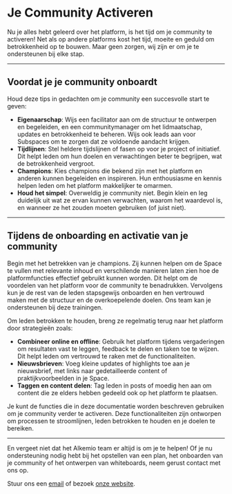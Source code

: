# Je Community Activeren

Nu je alles hebt geleerd over het platform, is het tijd om je community te activeren! Net als op andere platforms kost het tijd, moeite en geduld om betrokkenheid op te bouwen. Maar geen zorgen, wij zijn er om je te ondersteunen bij elke stap.

---

## Voordat je je community onboardt

Houd deze tips in gedachten om je community een succesvolle start te geven:

- **Eigenaarschap**: Wijs een facilitator aan om de structuur te ontwerpen en begeleiden, en een communitymanager om het lidmaatschap, updates en betrokkenheid te beheren. Wijs ook leads aan voor Subspaces om te zorgen dat ze voldoende aandacht krijgen.
- **Tijdlijnen**: Stel heldere tijdslijnen of fasen op voor je project of initiatief. Dit helpt leden om hun doelen en verwachtingen beter te begrijpen, wat de betrokkenheid vergroot.
- **Champions**: Kies champions die bekend zijn met het platform en anderen kunnen begeleiden en inspireren. Hun enthousiasme en kennis helpen leden om het platform makkelijker te omarmen.
- **Houd het simpel**: Overweldig je community niet. Begin klein en leg duidelijk uit wat ze ervan kunnen verwachten, waarom het waardevol is, en wanneer ze het zouden moeten gebruiken (of juist niet).

---

## Tijdens de onboarding en activatie van je community

Begin met het betrekken van je champions. Zij kunnen helpen om de Space te vullen met relevante inhoud en verschilende manieren laten zien hoe de platformfuncties effectief gebruikt kunnen worden. Dit helpt om de voordelen van het platform voor de community te benadrukken. Vervolgens kun je de rest van de leden stapsgewijs onboarden en hen vertrouwd maken met de structuur en de overkoepelende doelen. Ons team kan je ondersteunen bij deze trainingen.

Om leden betrokken te houden, breng ze regelmatig terug naar het platform door strategieën zoals:

- **Combineer online en offline**: Gebruik het platform tijdens vergaderingen om resultaten vast te leggen, feedback te delen en taken toe te wijzen. Dit helpt leden om vertrouwd te raken met de functionaliteiten.
- **Nieuwsbrieven**: Voeg kleine updates of highlights toe aan je nieuwsbrief, met links naar gedetailleerde content of praktijkvoorbeelden in je Space.
- **Taggen en content delen**: Tag leden in posts of moedig hen aan om content die ze elders hebben gedeeld ook op het platform te plaatsen.

Je kunt de functies die in deze documentatie worden beschreven gebruiken om je community verder te activeren. Deze functionaliteiten zijn ontworpen om processen te stroomlijnen, leden betrokken te houden en je doelen te bereiken.

---

En vergeet niet dat het Alkemio team er altijd is om je te helpen! Of je nu ondersteuning nodig hebt bij het opstellen van een plan, het onboarden van je community of het ontwerpen van whiteboards, neem gerust contact met ons op.

Stuur ons een [email](mailto:info@alkem.io) of bezoek [onze website](https://welcome.alkem.io/contact).
